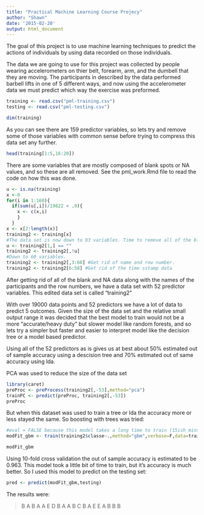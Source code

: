 ```yaml
---
title: "Practical Machine Learning Course Projecy"
author: "Shawn"
date: '2015-02-20'
output: html_document
---
```


The goal of this project is to use machine learning techniques to predict the actions of individuals by using data recorded on those individuals.

The data we are going to use for this project was collected by people wearing accelerometers on thier belt, forearm, arm, and the dumbell that they are moving. The participants in described by the data performed barbell lifts in one of 5 different ways, and now using the accelerometer data we must predict which way the exercise was preformed.

```r
training <- read.csv("pml-training.csv")
testing <- read.csv("pml-testing.csv")

dim(training)
```

As you can see there are 159 predictor variables, so lets try and remove some of those variables with common sense before trying to compress this data set any further.

```r
head(training[1:5,16:20])
```
There are some variables that are mostly composed of blank spots or NA values, and so these are all removed. See the pml_work.Rmd file to read the code on how this was done.

```r
u <- is.na(training)
x <-0
for(i in 1:160){
  if(sum(u[,i])/19622 < .9){
    x <- c(x,i)
    }
  }
x <- x[2:length(x)]
training2 <- training[x]
#The data set is now down to 93 variables. Time to remove all of the black factor columns.
u <- training2[1,] == ""
training2 <- training2[,!u]
#Down to 60 variables.
training2 <- training2[,3:60] #Get rid of name and row number.
training2 <- training2[6:58] #Get rid of the time sstamp data
```
After getting rid of all of the blank and NA data along with the names of the participants and the row numbers, we have a data set with 52 predictor variables. This edited data set is called "training2"

With over 19000 data points and 52 predictors we have a lot of data to predict 5 outcomes. Given the size of the data set and the relative small output range it was decided that the best model to train would not be a more "accurate/heavy duty" but slower model like random forests, and so lets try a simpler but faster and easier to interpret model like the decision tree or a model based predictor.

Using all of the 52 predictors as is gives us at best about 50% estimated out of sample accuracy using a descision tree and 70% estimated out of same accuracy using lda.

PCA was used to reduce the size of the data set
```r
library(caret)
preProc <- preProcess(training2[,-53],method="pca")
trainPC <- predict(preProc, training2[,-53])
preProc
``` 

But when this dataset was used to train a tree or lda the accuracy more or less stayed the same. So boosting with trees was tried:

```r
#eval = FALSE because this model takes a long time to train (15ish mins). If you want to run this code just take the eval = FALSE statement out and then knit the Rmd file.
modFit_gbm <- train(training2$classe~.,method="gbm",verbose=F,data=training2, trControl = trainControl(method="cv",number=10))

modFit_gbm
```

Using 10-fold cross validation the out of sample accuracy is estimated to be 0.963. This model took a little bit of time to train, but it's accuracy is much better. So I used this model to predict on the testing set:

```r
pred <- predict(modFit_gbm,testing)
```
The results were:

> B A B A A E D B A A B C B A E E A B B B

